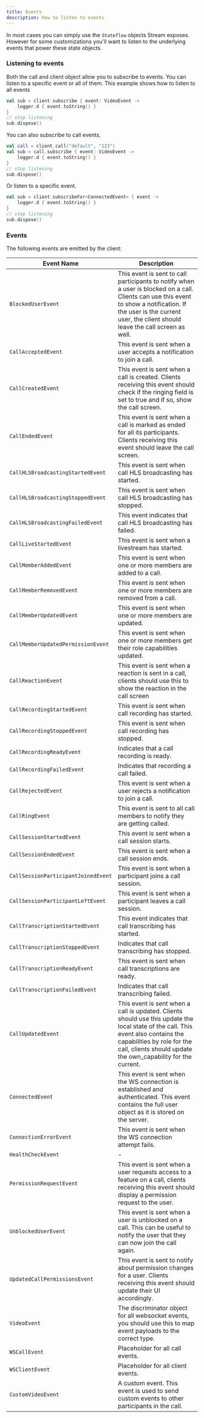 ```yaml
---
title: Events
description: How to listen to events
---
```


In most cases you can simply use the `Stateflow` objects Stream exposes.
However for some customizations you'll want to listen to the underlying events that power these state objects.

### Listening to events

Both the call and client object allow you to subscribe to events. You can listen to a specific event or all of them.
This example shows how to listen to all events

```kotlin
val sub = client.subscribe { event: VideoEvent ->
    logger.d { event.toString() }
}
// stop listening
sub.dispose()
```

You can also subscribe to call events.

```kotlin
val call = client.call("default", "123")
val sub = call.subscribe { event: VideoEvent ->
    logger.d { event.toString() }
}
// stop listening
sub.dispose()
```

Or listen to a specific event.

```kotlin
val sub = client.subscribeFor<ConnectedEvent> { event ->
    logger.d { event.toString() }
}
// stop listening
sub.dispose()
```

### Events

The following events are emitted by the client:

| Event Name                          | Description                                                                                                                                                                                                                       |
|-------------------------------------|-----------------------------------------------------------------------------------------------------------------------------------------------------------------------------------------------------------------------------------|
| `BlockedUserEvent`                  | This event is sent to call participants to notify when a user is blocked on a call. Clients can use this event to show a notification. If the user is the current user, the client should leave the call screen as well.          |
| `CallAcceptedEvent`                 | This event is sent when a user accepts a notification to join a call.                                                                                                                                                             |
| `CallCreatedEvent`                  | This event is sent when a call is created. Clients receiving this event should check if the ringing field is set to true and if so, show the call screen.                                                                         |
| `CallEndedEvent`                    | This event is sent when a call is marked as ended for all its participants. Clients receiving this event should leave the call screen.                                                                                            |
| `CallHLSBroadcastingStartedEvent`   | This event is sent when call HLS broadcasting has started.                                                                                                                                                                        |
| `CallHLSBroadcastingStoppedEvent`   | This event is sent when call HLS broadcasting has stopped.                                                                                                                                                                        |
| `CallHLSBroadcastingFailedEvent`    | This event indicates that call HLS broadcasting has failed.                                                                                                                                                                       |
| `CallLiveStartedEvent`              | This event is sent when a livestream has started.                                                                                                                                                                                 |
| `CallMemberAddedEvent`              | This event is sent when one or more members are added to a call.                                                                                                                                                                  |
| `CallMemberRemovedEvent`            | This event is sent when one or more members are removed from a call.                                                                                                                                                              |
| `CallMemberUpdatedEvent`            | This event is sent when one or more members are updated.                                                                                                                                                                          |
| `CallMemberUpdatedPermissionEvent`  | This event is sent when one or more members get their role capabilities updated.                                                                                                                                                  |
| `CallReactionEvent`                 | This event is sent when a reaction is sent in a call, clients should use this to show the reaction in the call screen                                                                                                             |
| `CallRecordingStartedEvent`         | This event is sent when call recording has started.                                                                                                                                                                               |
| `CallRecordingStoppedEvent`         | This event is sent when call recording has stopped.                                                                                                                                                                               |
| `CallRecordingReadyEvent`           | Indicates that a call recording is ready.                                                                                                                                                                                         |
| `CallRecordingFailedEvent`          | Indicates that recording a call failed.                                                                                                                                                                                           |
| `CallRejectedEvent`                 | This event is sent when a user rejects a notification to join a call.                                                                                                                                                             |
| `CallRingEvent`                     | This event is sent to all call members to notify they are getting called.                                                                                                                                                         |
| `CallSessionStartedEvent`           | This event is sent when a call session starts.                                                                                                                                                                                    |
| `CallSessionEndedEvent`             | This event is sent when a call session ends.                                                                                                                                                                                      |
| `CallSessionParticipantJoinedEvent` | This event is sent when a participant joins a call session.                                                                                                                                                                       |
| `CallSessionParticipantLeftEvent`   | This event is sent when a participant leaves a call session.                                                                                                                                                                      |
| `CallTranscriptionStartedEvent`     | This event indicates that call transcribing has started.                                                                                                                                                                          |
| `CallTranscriptionStoppedEvent`     | Indicates that call transcribing has stopped.                                                                                                                                                                                     |
| `CallTranscriptionReadyEvent`       | This event is sent when call transcriptions are ready.                                                                                                                                                                            |
| `CallTranscriptionFailedEvent`      | Indicates that call transcribing failed.                                                                                                                                                                                          |
| `CallUpdatedEvent`                  | This event is sent when a call is updated. Clients should use this update the local state of the call.  This event also contains the capabilities by role for the call, clients should update the own_capability for the current. |
| `ConnectedEvent`                    | This event is sent when the WS connection is established and authenticated. This event contains the full user object as it is stored on the server.                                                                               |
| `ConnectionErrorEvent`              | This event is sent when the WS connection attempt fails.                                                                                                                                                                          |
| `HealthCheckEvent`                  | -                                                                                                                                                                                                                                 |
| `PermissionRequestEvent`            | This event is sent when a user requests access to a feature on a call, clients receiving this event should display a permission request to the user.                                                                              |
| `UnblockedUserEvent`                | This event is sent when a user is unblocked on a call. This can be useful to notify the user that they can now join the call again.                                                                                               |
| `UpdatedCallPermissionsEvent`       | This event is sent to notify about permission changes for a user. Clients receiving this event should update their UI accordingly.                                                                                                |
| `VideoEvent`                        | The discriminator object for all websocket events, you should use this to map event payloads to the correct type.                                                                                                                 |
| `WSCallEvent`                       | Placeholder for all call events.                                                                                                                                                                                                  |
| `WSClientEvent`                     | Placeholder for all client events.                                                                                                                                                                                                |
| `CustomVideoEvent`                  | A custom event. This event is used to send custom events to other participants in the call.                                                                                                                                       |
